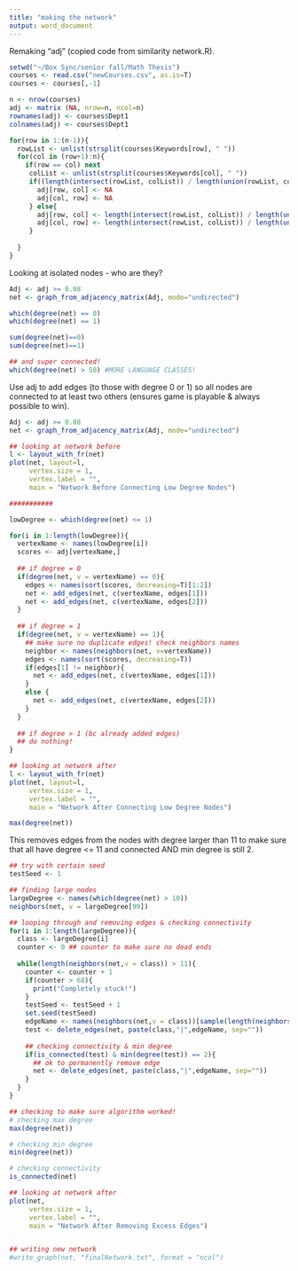 ```yaml
---
title: "making the network"
output: word_document
---
```

Remaking "adj" (copied code from similarity network.R).
```r
setwd("~/Box Sync/senior fall/Math Thesis")
courses <- read.csv("newCourses.csv", as.is=T)
courses <- courses[,-1]

n <- nrow(courses)
adj <- matrix (NA, nrow=n, ncol=n)
rownames(adj) <- courses$Dept1
colnames(adj) <- courses$Dept1

for(row in 1:(n-1)){
  rowList <- unlist(strsplit(courses$Keywords[row], " "))
  for(col in (row+1):n){
    if(row == col) next
     colList <- unlist(strsplit(courses$Keywords[col], " "))
     if((length(intersect(rowList, colList)) / length(union(rowList, colList))) == 1){
       adj[row, col] <- NA
       adj[col, row] <- NA
     } else{
       adj[row, col] <- length(intersect(rowList, colList)) / length(union(rowList, colList))
       adj[col, row] <- length(intersect(rowList, colList)) / length(union(rowList, colList))
     }
     
  }
}

```


Looking at isolated nodes - who are they?
```r
Adj <- adj >= 0.08
net <- graph_from_adjacency_matrix(Adj, mode="undirected")

which(degree(net) == 0)
which(degree(net) == 1)

sum(degree(net)==0)
sum(degree(net)==1)

## and super connected!
which(degree(net) > 50) #MORE LANGUAGE CLASSES!

```

Use adj to add edges (to those with degree 0 or 1) so all nodes are connected to at least two others (ensures game is playable & always possible to win).
```r
Adj <- adj >= 0.08
net <- graph_from_adjacency_matrix(Adj, mode="undirected")

## looking at network before
l <- layout_with_fr(net)
plot(net, layout=l,
     vertex.size = 1,
     vertex.label = "",
     main = "Network Before Connecting Low Degree Nodes")

###########

lowDegree <- which(degree(net) <= 1)

for(i in 1:length(lowDegree)){
  vertexName <- names(lowDegree[i])
  scores <- adj[vertexName,]
  
  ## if degree = 0
  if(degree(net, v = vertexName) == 0){
    edges <- names(sort(scores, decreasing=T)[1:2])
    net <- add_edges(net, c(vertexName, edges[1]))
    net <- add_edges(net, c(vertexName, edges[2]))
  }
  
  ## if degree = 1
  if(degree(net, v = vertexName) == 1){
    ## make sure no duplicate edges! check neighbors names 
    neighbor <- names(neighbors(net, v=vertexName))
    edges <- names(sort(scores, decreasing=T))
    if(edges[1] != neighbor){
      net <- add_edges(net, c(vertexName, edges[1]))
    }
    else {
      net <- add_edges(net, c(vertexName, edges[2]))
    }
  }
  
  ## if degree > 1 (bc already added edges)
  ## do nothing!
}

## looking at network after
l <- layout_with_fr(net)
plot(net, layout=l,
     vertex.size = 1,
     vertex.label = "",
     main = "Network After Connecting Low Degree Nodes")

max(degree(net))

```

This removes edges from the nodes with degree larger than 11 to make sure that all have degree <= 11 and connected AND min degree is still 2.
```r
## try with certain seed
testSeed <- 1

## finding large nodes
largeDegree <- names(which(degree(net) > 10))
neighbors(net, v = largeDegree[99])

## looping through and removing edges & checking connectivity
for(i in 1:length(largeDegree)){
  class <- largeDegree[i]
  counter <- 0 ## counter to make sure no dead ends
  
  while(length(neighbors(net,v = class)) > 11){
    counter <- counter + 1
    if(counter > 68){
      print("Completely stuck!")
    }
    testSeed <- testSeed + 1
    set.seed(testSeed)
    edgeName <- names(neighbors(net,v = class))[sample(length(neighbors(net,v = class)),1)]
    test <- delete_edges(net, paste(class,"|",edgeName, sep=""))
    
    ## checking connectivity & min degree
    if(is_connected(test) & min(degree(test)) == 2){
      ## ok to permanently remove edge
      net <- delete_edges(net, paste(class,"|",edgeName, sep=""))
    }
  }
}

## checking to make sure algorithm worked!
# checking max degree
max(degree(net))

# checking min degree
min(degree(net))

# checking connectivity 
is_connected(net)

## looking at network after
plot(net,
     vertex.size = 1,
     vertex.label = "",
     main = "Network After Removing Excess Edges")


## writing new network
#write_graph(net, "finalNetwork.txt", format = "ncol")

```


